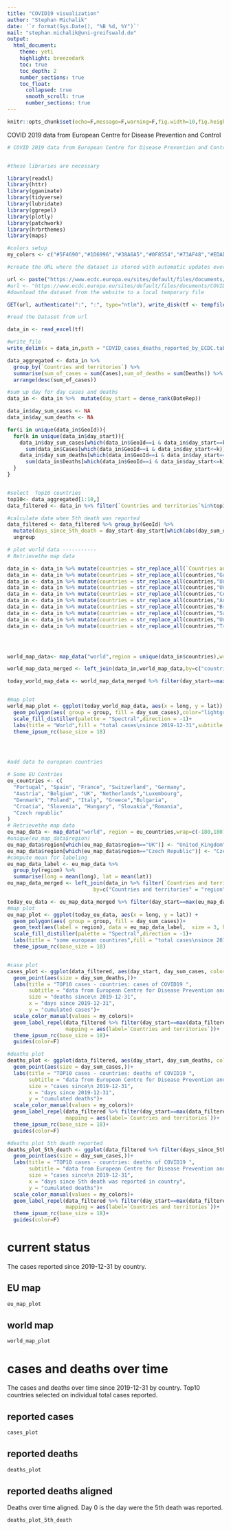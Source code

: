 ```yaml
---
title: "COVID19 visualization"
author: "Stephan Michalik"
date: '`r format(Sys.Date(), "%B %d, %Y")`'
mail: "stephan.michalik@uni-greifswald.de"
output: 
  html_document:
    theme: yeti
    highlight: breezedark
    toc: true
    toc_depth: 2
    number_sections: true
    toc_float:
      collapsed: true
      smooth_scroll: true
      number_sections: true
---
```


```r
knitr::opts_chunk$set(echo=F,message=F,warning=F,fig.width=10,fig.height=6)
```

COVID 2019 data from European Centre for Disease Prevention and Control 

```r
# COVID 2019 data from European Centre for Disease Prevention and Control


#these libraries are necessary

library(readxl)
library(httr)
library(gganimate)
library(tidyverse)
library(lubridate)
library(ggrepel)
library(plotly)
library(patchwork)
library(hrbrthemes)
library(maps)

#colors setup
my_colors <- c("#5F4690","#1D6996","#38A6A5","#0F8554","#73AF48","#EDAD08","#E17C05","#CC503E","#94346E","#6F4070","#994E95","#666666")

#create the URL where the dataset is stored with automatic updates every day

url <- paste("https://www.ecdc.europa.eu/sites/default/files/documents/COVID-19-geographic-disbtribution-worldwide-",format(Sys.time(), "%Y-%m-%d"), ".xlsx", sep = "")
#url <- "https://www.ecdc.europa.eu/sites/default/files/documents/COVID-19-geographic-disbtribution-worldwide-2020-03-21.xlsx"
#download the dataset from the website to a local temporary file

GET(url, authenticate(":", ":", type="ntlm"), write_disk(tf <- tempfile(fileext = ".xlsx")))

#read the Dataset from url

data_in <- read_excel(tf)

#write_file
write_delim(x = data_in,path = "COVID_cases_deaths_reported_by_ECDC.tab",delim = "\t",col_names = T)

data_aggregated <- data_in %>% 
  group_by(`Countries and territories`) %>% 
  summarise(sum_of_cases = sum(Cases),sum_of_deaths = sum(Deaths)) %>% 
  arrange(desc(sum_of_cases))

#sum up day for day cases and deaths
data_in <- data_in %>%  mutate(day_start = dense_rank(DateRep))

data_in$day_sum_cases <- NA
data_in$day_sum_deaths <- NA

for(i in unique(data_in$GeoId)){
  for(k in unique(data_in$day_start)){
    data_in$day_sum_cases[which(data_in$GeoId==i & data_in$day_start==k)] <- 
      sum(data_in$Cases[which(data_in$GeoId==i & data_in$day_start<=k)])
    data_in$day_sum_deaths[which(data_in$GeoId==i & data_in$day_start==k)] <- 
      sum(data_in$Deaths[which(data_in$GeoId==i & data_in$day_start<=k)])
  }
}


#select  Top10 countries
top10<- data_aggregated[1:10,]
data_filtered <- data_in %>% filter(`Countries and territories`%in%top10$`Countries and territories`)

#calculate date when 5th death was reported
data_filtered <- data_filtered %>% group_by(GeoId) %>% 
  mutate(days_since_5th_death = day_start-day_start[which(abs(day_sum_deaths-5)==min(abs(day_sum_deaths-5)))][1]) %>% 
  ungroup

# plot world data -----------
# Retrievethe map data

data_in <- data_in %>% mutate(countries = str_replace_all(`Countries and territories`,"_"," "))
data_in <- data_in %>% mutate(countries = str_replace_all(countries,"Guinea-Bissau","Guinea"))
data_in <- data_in %>% mutate(countries = str_replace_all(countries,"United Kingdom","UK"))
data_in <- data_in %>% mutate(countries = str_replace_all(countries,"United States of America","USA"))
data_in <- data_in %>% mutate(countries = str_replace_all(countries,"CANADA","Canada"))
data_in <- data_in %>% mutate(countries = str_replace_all(countries,"Antigua and Barbuda","Antigua"))
data_in <- data_in %>% mutate(countries = str_replace_all(countries,"Brunei Darussalam","Brunei"))
data_in <- data_in %>% mutate(countries = str_replace_all(countries,"Saint Vincent and the Grenadines","Grenadines"))
data_in <- data_in %>% mutate(countries = str_replace_all(countries,"United Republic of Tanzania","Tanzania"))
data_in <- data_in %>% mutate(countries = str_replace_all(countries,"Trinidad and Tobago","Trinidad"))




world_map_data<- map_data("world",region = unique(data_in$countries),wrap=c(-180,180))

world_map_data_merged <- left_join(data_in,world_map_data,by=c("countries" = "region"))

today_world_map_data <- world_map_data_merged %>% filter(day_start==max(world_map_data_merged$day_start))


#map plot
world_map_plot <- ggplot(today_world_map_data, aes(x = long, y = lat)) +
  geom_polygon(aes( group = group, fill = day_sum_cases),color="lightgrey",size=0.1)+
  scale_fill_distiller(palette = "Spectral",direction = -1)+
  labs(title = "World",fill = "total cases\nsince 2019-12-31",subtitle = unique(today_world_map_data$DateRep))+
  theme_ipsum_rc(base_size = 18)




#add data to european countries

# Some EU Contries
eu_countries <- c(
  "Portugal", "Spain", "France", "Switzerland", "Germany",
  "Austria", "Belgium", "UK", "Netherlands","Luxembourg",
  "Denmark", "Poland", "Italy", "Greece","Bulgaria",
  "Croatia", "Slovenia", "Hungary", "Slovakia","Romania",
  "Czech republic"
)
# Retrievethe map data
eu_map_data <- map_data("world", region = eu_countries,wrap=c(-180,180))
#unique(eu_map_data$region)
eu_map_data$region[which(eu_map_data$region=="UK")] <- "United_Kingdom"
eu_map_data$region[which(eu_map_data$region=="Czech Republic")] <- "Czech_Republic"
#compute mean for labeling
eu_map_data_label <- eu_map_data %>%
  group_by(region) %>%
  summarise(long = mean(long), lat = mean(lat))
eu_map_data_merged <- left_join(data_in %>% filter(`Countries and territories`%in%unique(eu_map_data$region)),eu_map_data,
                            by=c("Countries and territories" = "region"))

today_eu_data <- eu_map_data_merged %>% filter(day_start==max(eu_map_data_merged$day_start))
#map plot
eu_map_plot <- ggplot(today_eu_data, aes(x = long, y = lat)) +
  geom_polygon(aes( group = group, fill = day_sum_cases))+
  geom_text(aes(label = region), data = eu_map_data_label,  size = 3, hjust = 0.5)+
  scale_fill_distiller(palette = "Spectral",direction = -1)+
  labs(title = "some european countires",fill = "total cases\nsince 2019-12-31",subtitle = unique(today_eu_data$DateRep))+
  theme_ipsum_rc(base_size = 18)


#case plot
cases_plot <- ggplot(data_filtered, aes(day_start, day_sum_cases, color=GeoId)) +
  geom_point(aes(size = day_sum_deaths,))+
  labs(title = "TOP10 cases - countries: cases of COVID19 ",
       subtitle = "data from European Centre for Disease Prevention and Control",
       size = "deaths since\n 2019-12-31",
       x = "days since 2019-12-31",
       y = "cumulated cases")+
  scale_color_manual(values = my_colors)+
  geom_label_repel(data_filtered %>% filter(day_start==max(data_filtered$day_start)),
                   mapping = aes(label=`Countries and territories`))+
  theme_ipsum_rc(base_size = 18)+
  guides(color=F)

#deaths plot
deaths_plot <- ggplot(data_filtered, aes(day_start, day_sum_deaths, color=GeoId)) +
  geom_point(aes(size = day_sum_cases,))+
  labs(title = "TOP10 cases - countries: deaths of COVID19 ",
       subtitle = "data from European Centre for Disease Prevention and Control",
       size = "cases since\n 2019-12-31",
       x = "days since 2019-12-31",
       y = "cumulated deaths")+
  scale_color_manual(values = my_colors)+
  geom_label_repel(data_filtered %>% filter(day_start==max(data_filtered$day_start)),
                   mapping = aes(label=`Countries and territories`))+
  theme_ipsum_rc(base_size = 18)+
  guides(color=F)

#deaths plot 5th death reported
deaths_plot_5th_death <- ggplot(data_filtered %>% filter(days_since_5th_death>=0), aes(days_since_5th_death, day_sum_deaths, color=GeoId)) +
  geom_point(aes(size = day_sum_cases,))+
  labs(title = "TOP10 cases - countries: deaths of COVID19 ",
       subtitle = "data from European Centre for Disease Prevention and Control",
       size = "cases since\n 2019-12-31",
       x = "days since 5th death was reported in country",
       y = "cumulated deaths")+
  scale_color_manual(values = my_colors)+
  geom_label_repel(data_filtered %>% filter(day_start==max(data_filtered$day_start)),
                   mapping = aes(label=`Countries and territories`))+
  theme_ipsum_rc(base_size = 18)+
  guides(color=F)

```






# current status {.tabset .tabset-fade}

The cases reported since 2019-12-31 by country.


## EU map 

```r
eu_map_plot
```

## world map

```r
world_map_plot
```

# cases and deaths over time {.tabset .tabset-fade}

The cases and deaths over time since 2019-12-31 by country. Top10 countries selected on individual total cases reported.


## reported cases

```r
cases_plot
```

## reported deaths

```r
deaths_plot
```

## reported deaths aligned

Deaths over time aligned. Day 0 is the day were the 5th death was reported.

```r
deaths_plot_5th_death

```



 


